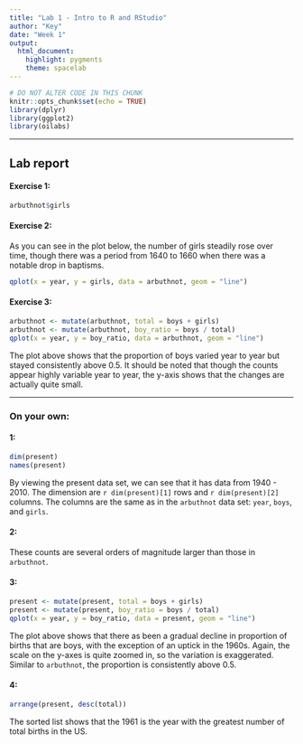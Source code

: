 ```yaml
---
title: "Lab 1 - Intro to R and RStudio"
author: "Key"
date: "Week 1"
output: 
  html_document: 
    highlight: pygments
    theme: spacelab
---
```


```r
# DO NOT ALTER CODE IN THIS CHUNK
knitr::opts_chunk$set(echo = TRUE)
library(dplyr)
library(ggplot2)
library(oilabs)
```

* * *

## Lab report

#### Exercise 1: 

```r
arbuthnot$girls
```

#### Exercise 2:

As you can see in the plot below, the number of girls steadily rose over time,
though there was a period from 1640 to 1660 when there was a notable drop
in baptisms.

```r
qplot(x = year, y = girls, data = arbuthnot, geom = "line")
```

#### Exercise 3:

```r
arbuthnot <- mutate(arbuthnot, total = boys + girls)
arbuthnot <- mutate(arbuthnot, boy_ratio = boys / total)
qplot(x = year, y = boy_ratio, data = arbuthnot, geom = "line")
```

The plot above shows that the proportion of boys varied year to year but stayed
consistently above 0.5. It should be noted that though the counts appear highly
variable year to year, the y-axis shows that the changes are actually quite
small.

* * *

### On your own:

#### 1:

```r
dim(present)
names(present)
```

By viewing the present data set, we can see that it has data from 1940 - 2010.
The dimension are `r dim(present)[1]` rows and `r dim(present)[2]` columns. The columns are the same as in the 
`arbuthnot` data set: `year`, `boys`, and `girls`.

#### 2:

These counts are several orders of magnitude larger than those in `arbuthnot`.

#### 3:

```r
present <- mutate(present, total = boys + girls)
present <- mutate(present, boy_ratio = boys / total)
qplot(x = year, y = boy_ratio, data = present, geom = "line")
```

The plot above shows that there as been a gradual decline in proportion of births
that are boys, with the exception of an uptick in the 1960s. Again, the scale
on the y-axes is quite zoomed in, so the variation is exaggerated. Similar to
`arbuthnot`, the proportion is consistently above 0.5.

#### 4:

```r
arrange(present, desc(total))
```

The sorted list shows that the 1961 is the year with the greatest number of total
births in the US.


